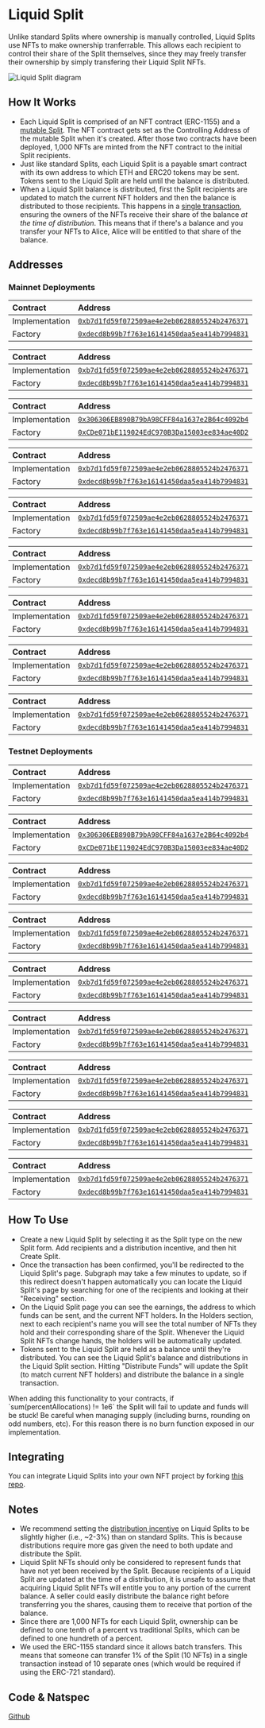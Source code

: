 
# Liquid Split

Unlike standard Splits where ownership is manually controlled, Liquid Splits use
NFTs to make ownership tranferrable. This allows each recipient to control their
share of the Split themselves, since they may freely transfer their ownership by
simply transfering their Liquid Split NFTs.

![Liquid Split diagram](/liquidsplit_diagram.png)

## How It Works

- Each Liquid Split is comprised of an NFT contract (ERC-1155) and a
  [mutable Split](/core-concepts#mutable-split). The NFT contract gets set as
  the Controlling Address of the mutable Split when it's created. After those
  two contracts have been deployed, 1,000 NFTs are minted from the NFT contract
  to the initial Split recipients.
- Just like standard Splits, each Liquid Split is a payable smart contract with
  its own address to which ETH and ERC20 tokens may be sent. Tokens sent to the
  Liquid Split are held until the balance is distributed.
- When a Liquid Split balance is distributed, first the Split recipients are
  updated to match the current NFT holders and then the balance is distributed
  to those recipients. This happens in a
  [single transaction](/smartcontracts/SplitMain#updateanddistributeeth),
  ensuring the owners of the NFTs receive their share of the balance _at the
  time of distribution_. This means that if there's a balance and you transfer
  your NFTs to Alice, Alice will be entitled to that share of the balance.

## Addresses

### Mainnet Deployments

<Toggle title="Ethereum - 1">

| Contract       | Address                                                                                                                      |
| :------------- | :--------------------------------------------------------------------------------------------------------------------------- |
| Implementation | [`0xb7d1fd59f072509ae4e2eb0628805524b2476371`](https://etherscan.io/address/0xb7d1fd59f072509ae4e2eb0628805524b2476371#code) |
| Factory        | [`0xdecd8b99b7f763e16141450daa5ea414b7994831`](https://etherscan.io/address/0xdecd8b99b7f763e16141450daa5ea414b7994831#code) |

</Toggle>

<Toggle title="Optimism – 10">

| Contract       | Address                                                                                                                                 |
| :------------- | :-------------------------------------------------------------------------------------------------------------------------------------- |
| Implementation | [`0xb7d1fd59f072509ae4e2eb0628805524b2476371`](https://optimistic.etherscan.io/address/0xb7d1fd59f072509ae4e2eb0628805524b2476371#code) |
| Factory        | [`0xdecd8b99b7f763e16141450daa5ea414b7994831`](https://optimistic.etherscan.io/address/0xdecd8b99b7f763e16141450daa5ea414b7994831#code) |

</Toggle>

<Toggle title="BSC – 56">

| Contract       | Address                                                                                                                     |
| :------------- | :-------------------------------------------------------------------------------------------------------------------------- |
| Implementation | [`0x306306EB890B79bA98CFF84a1637e2B64c4092b4`](https://bscscan.com/address/0x306306EB890B79bA98CFF84a1637e2B64c4092b4#code) |
| Factory        | [`0xCDe071bE119024EdC970B3Da15003ee834ae40D2`](https://bscscan.com/address/0xCDe071bE119024EdC970B3Da15003ee834ae40D2#code) |

</Toggle>

<Toggle title="Gnosis – 100">

| Contract       | Address                                                                                                                       |
| :------------- | :---------------------------------------------------------------------------------------------------------------------------- |
| Implementation | [`0xb7d1fd59f072509ae4e2eb0628805524b2476371`](https://gnosisscan.io/address/0xb7d1fd59f072509ae4e2eb0628805524b2476371#code) |
| Factory        | [`0xdecd8b99b7f763e16141450daa5ea414b7994831`](https://gnosisscan.io/address/0xdecd8b99b7f763e16141450daa5ea414b7994831#code) |

</Toggle>

<Toggle title="Polygon – 137">

| Contract       | Address                                                                                                                         |
| :------------- | :------------------------------------------------------------------------------------------------------------------------------ |
| Implementation | [`0xb7d1fd59f072509ae4e2eb0628805524b2476371`](https://polygonscan.com/address/0xb7d1fd59f072509ae4e2eb0628805524b2476371#code) |
| Factory        | [`0xdecd8b99b7f763e16141450daa5ea414b7994831`](https://polygonscan.com/address/0xdecd8b99b7f763e16141450daa5ea414b7994831#code) |

</Toggle>

<Toggle title="Fantom – 250">

| Contract       | Address                                                                                                                     |
| :------------- | :-------------------------------------------------------------------------------------------------------------------------- |
| Implementation | [`0xb7d1fd59f072509ae4e2eb0628805524b2476371`](https://ftmscan.com/address/0xb7d1fd59f072509ae4e2eb0628805524b2476371#code) |
| Factory        | [`0xdecd8b99b7f763e16141450daa5ea414b7994831`](https://ftmscan.com/address/0xdecd8b99b7f763e16141450daa5ea414b7994831#code) |

</Toggle>

<Toggle title="Arbitrum – 42161">

| Contract       | Address                                                                                                                     |
| :------------- | :-------------------------------------------------------------------------------------------------------------------------- |
| Implementation | [`0xb7d1fd59f072509ae4e2eb0628805524b2476371`](https://arbiscan.io/address/0xb7d1fd59f072509ae4e2eb0628805524b2476371#code) |
| Factory        | [`0xdecd8b99b7f763e16141450daa5ea414b7994831`](https://arbiscan.io/address/0xdecd8b99b7f763e16141450daa5ea414b7994831#code) |

</Toggle>

<Toggle title="Avalanche – 43114">

| Contract       | Address                                                                                                                      |
| :------------- | :--------------------------------------------------------------------------------------------------------------------------- |
| Implementation | [`0xb7d1fd59f072509ae4e2eb0628805524b2476371`](https://snowtrace.io/address/0xb7d1fd59f072509ae4e2eb0628805524b2476371#code) |
| Factory        | [`0xdecd8b99b7f763e16141450daa5ea414b7994831`](https://snowtrace.io/address/0xdecd8b99b7f763e16141450daa5ea414b7994831#code) |

</Toggle>

<Toggle title="Aurora – 1313161554">

| Contract       | Address                                                                                                                        |
| :------------- | :----------------------------------------------------------------------------------------------------------------------------- |
| Implementation | [`0xb7d1fd59f072509ae4e2eb0628805524b2476371`](https://aurorascan.dev/address/0xb7d1fd59f072509ae4e2eb0628805524b2476371#code) |
| Factory        | [`0xdecd8b99b7f763e16141450daa5ea414b7994831`](https://aurorascan.dev/address/0xdecd8b99b7f763e16141450daa5ea414b7994831#code) |

</Toggle>

### Testnet Deployments

<Toggle title="Goerli - 5">

| Contract       | Address                                                                                                                             |
| :------------- | :---------------------------------------------------------------------------------------------------------------------------------- |
| Implementation | [`0xb7d1fd59f072509ae4e2eb0628805524b2476371`](https://goerli.etherscan.io/address/0xb7d1fd59f072509ae4e2eb0628805524b2476371#code) |
| Factory        | [`0xdecd8b99b7f763e16141450daa5ea414b7994831`](https://goerli.etherscan.io/address/0xdecd8b99b7f763e16141450daa5ea414b7994831#code) |

</Toggle>

<Toggle title="BSC Testnet – 97">

| Contract       | Address                                                                                                                             |
| :------------- | :---------------------------------------------------------------------------------------------------------------------------------- |
| Implementation | [`0x306306EB890B79bA98CFF84a1637e2B64c4092b4`](https://testnet.bscscan.com/address/0x306306EB890B79bA98CFF84a1637e2B64c4092b4#code) |
| Factory        | [`0xCDe071bE119024EdC970B3Da15003ee834ae40D2`](https://testnet.bscscan.com/address/0xCDe071bE119024EdC970B3Da15003ee834ae40D2#code) |

</Toggle>

<Toggle title="Optimism Goerli – 420">

| Contract       | Address                                                                                                                                      |
| :------------- | :------------------------------------------------------------------------------------------------------------------------------------------- |
| Implementation | [`0xb7d1fd59f072509ae4e2eb0628805524b2476371`](https://goerli-optimism.etherscan.io/address/0xb7d1fd59f072509ae4e2eb0628805524b2476371#code) |
| Factory        | [`0xdecd8b99b7f763e16141450daa5ea414b7994831`](https://goerli-optimism.etherscan.io/address/0xdecd8b99b7f763e16141450daa5ea414b7994831#code) |

</Toggle>

<Toggle title="Fantom Testnet – 4002">

| Contract       | Address                                                                                                                             |
| :------------- | :---------------------------------------------------------------------------------------------------------------------------------- |
| Implementation | [`0xb7d1fd59f072509ae4e2eb0628805524b2476371`](https://testnet.ftmscan.com/address/0xb7d1fd59f072509ae4e2eb0628805524b2476371#code) |
| Factory        | [`0xdecd8b99b7f763e16141450daa5ea414b7994831`](https://testnet.ftmscan.com/address/0xdecd8b99b7f763e16141450daa5ea414b7994831#code) |

</Toggle>

<Toggle title="Gnosis Chiado – 10200">

| Contract       | Address                                                                                                                                                        |
| :------------- | :------------------------------------------------------------------------------------------------------------------------------------------------------------- |
| Implementation | [`0xb7d1fd59f072509ae4e2eb0628805524b2476371`](https://blockscout.com/gnosis/chiado/address/0xB7d1Fd59f072509AE4e2Eb0628805524B2476371/contracts#address-tabs) |
| Factory        | [`0xdecd8b99b7f763e16141450daa5ea414b7994831`](https://blockscout.com/gnosis/chiado/address/0xdEcd8B99b7F763e16141450DAa5EA414B7994831/contracts#address-tabs) |

</Toggle>

<Toggle title="Avalanche Fuji – 43113">

| Contract       | Address                                                                                                                              |
| :------------- | :----------------------------------------------------------------------------------------------------------------------------------- |
| Implementation | [`0xb7d1fd59f072509ae4e2eb0628805524b2476371`](https://testnet.snowtrace.io/address/0xb7d1fd59f072509ae4e2eb0628805524b2476371#code) |
| Factory        | [`0xdecd8b99b7f763e16141450daa5ea414b7994831`](https://testnet.snowtrace.io/address/0xdecd8b99b7f763e16141450daa5ea414b7994831#code) |

</Toggle>

<Toggle title="Polygon Mumbai – 80001">

| Contract       | Address                                                                                                                                |
| :------------- | :------------------------------------------------------------------------------------------------------------------------------------- |
| Implementation | [`0xb7d1fd59f072509ae4e2eb0628805524b2476371`](https://mumbai.polygonscan.com/address/0xb7d1fd59f072509ae4e2eb0628805524b2476371#code) |
| Factory        | [`0xdecd8b99b7f763e16141450daa5ea414b7994831`](https://mumbai.polygonscan.com/address/0xdecd8b99b7f763e16141450daa5ea414b7994831#code) |

</Toggle>

<Toggle title="Arbitrum Goerli – 421613">

| Contract       | Address                                                                                                                                                              |
| :------------- | :------------------------------------------------------------------------------------------------------------------------------------------------------------------- |
| Implementation | [`0xb7d1fd59f072509ae4e2eb0628805524b2476371`](https://goerli-rollup-explorer.arbitrum.io/address/0xb7d1fd59f072509ae4e2eb0628805524b2476371/contracts#address-tabs) |
| Factory        | [`0xdecd8b99b7f763e16141450daa5ea414b7994831`](https://goerli-rollup-explorer.arbitrum.io/address/0xdecd8b99b7f763e16141450daa5ea414b7994831/contracts#address-tabs) |

</Toggle>

<Toggle title="Aurora Testnet – 1313161555">

| Contract       | Address                                                                                                                                |
| :------------- | :------------------------------------------------------------------------------------------------------------------------------------- |
| Implementation | [`0xb7d1fd59f072509ae4e2eb0628805524b2476371`](https://testnet.aurorascan.dev/address/0xb7d1fd59f072509ae4e2eb0628805524b2476371#code) |
| Factory        | [`0xdecd8b99b7f763e16141450daa5ea414b7994831`](https://testnet.aurorascan.dev/address/0xdecd8b99b7f763e16141450daa5ea414b7994831#code) |

</Toggle>

## How To Use

- Create a new Liquid Split by selecting it as the Split type on the new Split
  form. Add recipients and a distribution incentive, and then hit Create Split.
- Once the transaction has been confirmed, you'll be redirected to the Liquid
  Split's page. Subgraph may take a few minutes to update, so if this redirect
  doesn't happen automatically you can locate the Liquid Split's page by
  searching for one of the recipients and looking at their "Receiving" section.
- On the Liquid Split page you can see the earnings, the address to which funds
  can be sent, and the current NFT holders. In the Holders section, next to each
  recipient's name you will see the total number of NFTs they hold and their
  corresponding share of the Split. Whenever the Liquid Split NFTs change hands,
  the holders will be automatically updated.
- Tokens sent to the Liquid Split are held as a balance until they're
  distributed. You can see the Liquid Split's balance and distributions in the
  Liquid Split section. Hitting "Distribute Funds" will update the Split (to
  match current NFT holders) and distribute the balance in a single transaction.

<Callout type="warning" emoji="⚠️">
  When adding this functionality to your contracts, if `sum(percentAllocations)
  != 1e6` the Split will fail to update and funds will be stuck! Be careful when
  managing supply (including burns, rounding on odd numbers, etc). For this
  reason there is no burn function exposed in our implementation.
</Callout>

## Integrating

You can integrate Liquid Splits into your own NFT project by forking
[this repo](https://github.com/0xSplits/splits-liquid-template).

## Notes

- We recommend setting the
  [distribution incentive](/core-concepts#distributor-fee) on Liquid Splits to
  be slightly higher (i.e., ~2-3%) than on standard Splits. This is because
  distributions require more gas given the need to both update and distribute
  the Split.
- Liquid Split NFTs should only be considered to represent funds that have not
  yet been received by the Split. Because recipients of a Liquid Split are
  updated at the time of a distribution, it is unsafe to assume that acquiring
  Liquid Split NFTs will entitle you to any portion of the current balance. A
  seller could easily distribute the balance right before transferring you the
  shares, causing them to receive that portion of the balance.
- Since there are 1,000 NFTs for each Liquid Split, ownership can be defined to
  one tenth of a percent vs traditional Splits, which can be defined to one
  hundreth of a percent.
- We used the ERC-1155 standard since it allows batch transfers. This means that
  someone can transfer 1% of the Split (10 NFTs) in a single transaction instead
  of 10 separate ones (which would be required if using the ERC-721 standard).

## Code & Natspec

[Github](https://github.com/0xSplits/splits-liquid)
